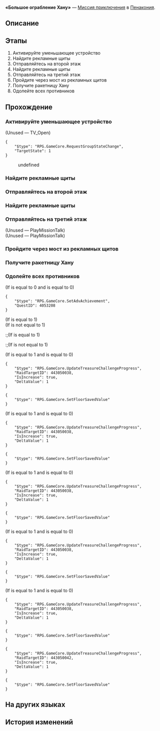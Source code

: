 {{Дополнить|Диалоги.}}
{{Миссия Инфобокс
|id              = 8022121
|Название        = 
|Изображение     = Миссия Освоения «Большое ограбление Хану».png
|Тип             = Миссия приключения
|События         = 
|Глава           = 
|Условия         = 
|Персонажи       = Первопроходец; Представитель торговой улицы; Рассказчик в короткометражном фильме; Реклама «Услады»; Реклама модной игрушки; Реклама сфероидов
|СтартЛокация    = «Большое ограбление Хану»
|Мир             = Пенакония
|Локации         = «Большое ограбление Хану»
|Предыдущая      = 
|Следующая       = 
|Награды         = 
}}
'''«Большое ограбление Хану»''' — [[Миссия приключения]] в [[Пенакония]].

==Описание==
{{Описание|<!--официальное описание из Перекрёстка судеб-->}}

==Этапы==
# Активируйте уменьшающее устройство
# Найдите рекламные щиты
# Отправляйтесь на второй этаж
# Найдите рекламные щиты
# Отправляйтесь на третий этаж
# Пройдите через мост из рекламных щитов
# Получите ракетницу Хану
# Одолейте всех противников

==Прохождение==
{{Дополнить}}

===Активируйте уменьшающее устройство===
{{Описание миссии|локация=«Большое ограбление Хану»|Съёмки «Большого ограбления братца Хану» начались. Достигните целей и завершите съёмку!}}
{{Диалог Начало}}

;(Unused &mdash; TV_Open)
<pre>{
	"$type": "RPG.GameCore.RequestGroupStateChange",
	"TargetState": 1
}</pre>
<!--Unknown TalkSentence: 802213141-->

<!--Unknown TalkSentence: 802213140-->
<!--Unknown TalkSentence: 802213141-->
<!--Unknown TalkSentence: 802213142-->
<!--Unknown TalkSentence: 802213143-->
:{{Диалог|Стрелка}} undefined
<!--Unknown TalkSentence: 802213145-->
:{{tx}}
{{Диалог Конец}}

===Найдите рекламные щиты===
{{Описание миссии|локация=«Большое ограбление Хану»|Съёмки «Большого ограбления братца Хану» начались. Достигните целей и завершите съёмку!<br />Найдите двоих сотрудников!}}
{{Диалог Начало}}
{{Диалог Конец}}

===Отправляйтесь на второй этаж===
{{Описание миссии|локация=«Большое ограбление Хану»|Съёмки «Большого ограбления братца Хану» начались. Достигните целей и завершите съёмку!<br />Съёмки завершены. Переходите к следующей локации!}}
{{Диалог Начало}}
<!--Unknown TalkSentence: 802213181-->

:{{tx}}
{{Диалог Конец}}

===Найдите рекламные щиты===
{{Описание миссии|локация=«Большое ограбление Хану»|Съёмки «Большого ограбления братца Хану» начались. Достигните целей и завершите съёмку!<br />Найдите троих сотрудников!}}
{{Диалог Начало}}
{{Диалог Конец}}

===Отправляйтесь на третий этаж===
{{Описание миссии|локация=«Большое ограбление Хану»|Съёмки «Большого ограбления братца Хану» начались. Достигните целей и завершите съёмку!<br />Съёмки завершены. Переходите к следующей локации!}}
{{Диалог Начало}}

<!--Unknown TalkSentence: 802213224-->

:{{tx}}

;(Unused &mdash; PlayMissionTalk)
:{{tx}}
;(Unused &mdash; PlayMissionTalk)
<!--Unknown TalkSentence: 802213237-->
:<!--Unknown TalkSentence: 802213238-->
{{Диалог Конец}}

===Пройдите через мост из рекламных щитов===
{{Описание миссии|локация=«Большое ограбление Хану»|Съёмки «Большого ограбления братца Хану» начались. Достигните целей и завершите съёмку!<br />Помогите сотрудникам сбежать, одолейте противников!}}
{{Диалог Начало}}

{{Диалог Конец}}

===Получите ракетницу Хану===
{{Диалог Начало}}

{{Диалог Конец}}

===Одолейте всех противников===
{{Диалог Начало}}
<!--Unknown TalkSentence: 802213255-->
<!--Unknown TalkSentence: 802213256-->
;(If {{F|Ending}} is equal to 0 and {{F|Ending}} is equal to 0)
<pre>{
	"$type": "RPG.GameCore.SetAdvAchievement",
	"QuestID": 4053208
}</pre>
;(If {{F|Ending}} is equal to 1)
;(If {{F|Ending}} is not equal to 1)
:;(If {{F|Ending}} is equal to 1)
:;(If {{F|Ending}} is not equal to 1)
:{{tx}}
;(If {{F|BoardHit_01}} is equal to 1 and {{F|BoardHitCheck_1}} is equal to 0)
<pre>{
	"$type": "RPG.GameCore.UpdateTreasureChallengeProgress",
	"RaidTargetID": 443050038,
	"IsIncrease": true,
	"DeltaValue": 1
}</pre>
<pre>{
	"$type": "RPG.GameCore.SetFloorSavedValue"
}</pre>
;(If {{F|BoardHit_02}} is equal to 1 and {{F|BoardHitCheck_2}} is equal to 0)
<pre>{
	"$type": "RPG.GameCore.UpdateTreasureChallengeProgress",
	"RaidTargetID": 443050038,
	"IsIncrease": true,
	"DeltaValue": 1
}</pre>
<pre>{
	"$type": "RPG.GameCore.SetFloorSavedValue"
}</pre>
;(If {{F|BoardHit_03}} is equal to 1 and {{F|BoardHitCheck_3}} is equal to 0)
<pre>{
	"$type": "RPG.GameCore.UpdateTreasureChallengeProgress",
	"RaidTargetID": 443050038,
	"IsIncrease": true,
	"DeltaValue": 1
}</pre>
<pre>{
	"$type": "RPG.GameCore.SetFloorSavedValue"
}</pre>
;(If {{F|BoardHit_04}} is equal to 1 and {{F|BoardHitCheck_4}} is equal to 0)
<pre>{
	"$type": "RPG.GameCore.UpdateTreasureChallengeProgress",
	"RaidTargetID": 443050038,
	"IsIncrease": true,
	"DeltaValue": 1
}</pre>
<pre>{
	"$type": "RPG.GameCore.SetFloorSavedValue"
}</pre>
;(If {{F|BoardHit_05}} is equal to 1 and {{F|BoardHitCheck_5}} is equal to 0)
<pre>{
	"$type": "RPG.GameCore.UpdateTreasureChallengeProgress",
	"RaidTargetID": 443050038,
	"IsIncrease": true,
	"DeltaValue": 1
}</pre>
<pre>{
	"$type": "RPG.GameCore.SetFloorSavedValue"
}</pre>
<pre>{
	"$type": "RPG.GameCore.UpdateTreasureChallengeProgress",
	"RaidTargetID": 443050042,
	"IsIncrease": true,
	"DeltaValue": 1
}</pre>
<pre>{
	"$type": "RPG.GameCore.SetFloorSavedValue"
}</pre>
{{Диалог Конец}}

==На других языках==
{{На других языках
|en   = Hanu's Great Heist
|zhs  = 《哈努大劫案》
|zht  = 《哈努大劫案》
|ja   = 『ブラザーハヌ強盗事件』
|ko   = ≪하누 강도 사건≫
|es   = El gran atraco de Hanu
|fr   = Le gros coup de Hanu
|ru   = «Большое ограбление Хану»
|th   = คดีโจรกรรมของ Hanu
|vi   = Vụ Cướp Của Hanu
|de   = „Hanus großer Raub“
|id   = Perampokan Besar Hanu
|pt   = O Grande Assalto do Irmão Hanu
}}

==История изменений==
{{История изменений|2.7}}
